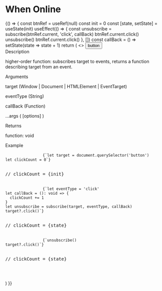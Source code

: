 

<Meta title="MDX/Helpers/Subscribe" />

# When Online

<!-- add a plugin description -->

<Canvas>
  <Story name="Subscribe usage">
    {() => {
      const btnRef = useRef(null)
      const init = 0
      const [state, setState] = useState(init)
      useEffect(() => {
        const unsubscribe = subscribe(btnRef.current, 'click', callBack)
        btnRef.current.click()
        unsubscribe()
        btnRef.current.click()
      }, [])
      const callBack = () => setState(state => state + 1)
      return (
        <>
          <button ref={btnRef} style={{ display: 'none' }}>
            button
          </button>
          <div>
            <span className="font-bold">Description</span>
            <div className="p-2 pb-4">
              <p>
                higher-order function: subscribes target to events, returns a
                function describing target from an event.
              </p>
            </div>
          </div>
          <div>
            <span className="font-bold">Arguments</span>
            <div className="p-2 pb-4">
              <p className="ui-text-ink-secondary">
                target (Window | Document | HTMLElement | EventTarget)
              </p>
              <p className="ui-text-ink-secondary">eventType (String)</p>
              <p className="ui-text-ink-secondary">callBack (Function)</p>
              <p className="ui-text-ink-secondary">...args ( [options] )</p>
            </div>
          </div>
          <div>
            <span className="font-bold">Returns</span>
            <p className="p-2 pb-4">
              <span className="ui-text-ink-secondary">function: void</span>
            </p>
          </div>
          <span className="font-bold">Example</span>
          <div className="yobta-bg-paper-2 w-max p-4">
            <pre>
              <code>{`let target = document.querySelector<HTMLButtonElement>('button')
let clickCount = 0`}</code>
              <p className="ui-text-color-14 p-4">// clickCount = {init}</p>
              <code>{`let eventType = 'click'
let callBack = (): void => {
  clickCount += 1
}
let unsubscribe = subscribe(target, eventType, callBack)
target?.click()`}</code>
              <p className="ui-text-color-14 p-4">// clickCount = {state}</p>
              <code>{`unsubscribe()
target?.click()`}</code>
              <p className="ui-text-color-14 p-4">// clickCount = {state}</p>
            </pre>
          </div>
        </>
      )
    }}
  </Story>
</Canvas>

